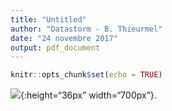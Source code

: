 ```yaml
---
title: "Untitled"
author: "Datastorm - B. Thieurmel"
date: "24 novembre 2017"
output: pdf_document
---
```


```r
knitr::opts_chunk$set(echo = TRUE)
```

![](../Cours/images/rstudio.png){:height="36px" width="700px"}.


\begin{figure}
\centerline{\includegraphics[width=0.5\textwidth]{../Cours/images/rstudio.png}}
\end{figure}